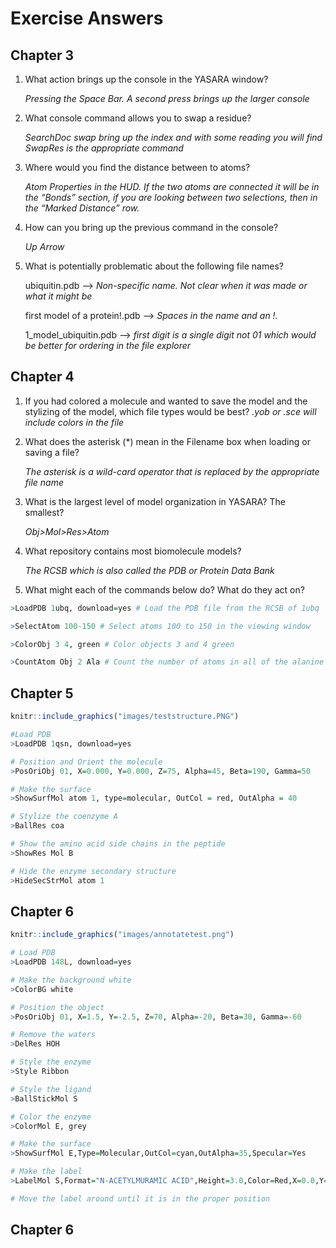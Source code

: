 # Exercise Answers

## Chapter 3 {#threekey}

  1. What action brings up the console in the YASARA window?
  
      *Pressing the Space Bar. A second press brings up the larger console*
  
  2. What console command allows you to swap a residue?
  
      *SearchDoc swap bring up the index and with some reading you will find SwapRes is the appropriate command*
        
  3. Where would you find the distance between to atoms?
  
      *Atom Properties in the HUD. If the two atoms are connected it will be in the "Bonds" section, if you are looking between two selections, then in the "Marked Distance" row.*
  
  4. How can you bring up the previous command in the console?
  
      *Up Arrow*
  
  5. What is potentially problematic about the following file names?
  
      ubiquitin.pdb --> *Non-specific name. Not clear when it was made or what it might be*
      
      first model of a protein!.pdb --> *Spaces in the name and an !.*
      
      1_model_ubiquitin.pdb --> *first digit is a single digit not 01 which would be better for ordering in the file explorer*


## Chapter 4 {#fourkey}


  1. If you had colored a molecule and wanted to save the model and the stylizing of the model, which file types would be best?
      *.yob or .sce will include colors in the file*
  
  2. What does the asterisk (*) mean in the Filename box when loading or saving a file?
  
      *The asterisk is a wild-card operator that is replaced by the appropriate file name*
  
  3. What is the largest level of model organization in YASARA? The smallest?
  
      *Obj>Mol>Res>Atom*
  
  4. What repository contains most biomolecule models?
  
      *The RCSB which is also called the PDB or Protein Data Bank*
  
  5. What might each of the commands below do? What do they act on?
  
```r

>LoadPDB 1ubq, download=yes # Load the PDB file from the RCSB of 1ubq

>SelectAtom 100-150 # Select atoms 100 to 150 in the viewing window

>ColorObj 3 4, green # Color objects 3 and 4 green

>CountAtom Obj 2 Ala # Count the number of atoms in all of the alanine residues in Obj 2

```


## Chapter 5 {#fivekey}

```r
knitr::include_graphics("images/teststructure.PNG")


```

```r
#Load PDB
>LoadPDB 1qsn, download=yes

# Position and Orient the molecule
>PosOriObj 01, X=0.000, Y=0.000, Z=75, Alpha=45, Beta=190, Gamma=50

# Make the surface 
>ShowSurfMol atom 1, type=molecular, OutCol = red, OutAlpha = 40

# Stylize the coenzyme A
>BallRes coa

# Show the amino acid side chains in the peptide
>ShowRes Mol B

# Hide the enzyme secondary structure
>HideSecStrMol atom 1

```

## Chapter 6 {#sixkey}

```r

knitr::include_graphics("images/annotatetest.png")

```

```r
# Load PDB
>LoadPDB 148L, download=yes

# Make the background white
>ColorBG white

# Position the object
>PosOriObj 01, X=1.5, Y=-2.5, Z=70, Alpha=-20, Beta=30, Gamma=-60

# Remove the waters
>DelRes HOH

# Style the enzyme
>Style Ribbon

# Style the ligand
>BallStickMol S

# Color the enzyme
>ColorMol E, grey

# Make the surface
>ShowSurfMol E,Type=Molecular,OutCol=cyan,OutAlpha=35,Specular=Yes

# Make the label
>LabelMol S,Format="N-ACETYLMURAMIC ACID",Height=3.0,Color=Red,X=0.0,Y=0.0,Z=0.0

# Move the label around until it is in the proper position


```

## Chapter 6 {#sevenkey}

